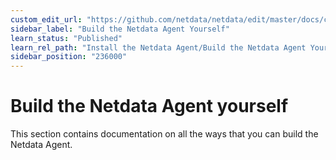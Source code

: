```yaml
---
custom_edit_url: "https://github.com/netdata/netdata/edit/master/docs/category-overview-pages/build-the-netdata-agent-yourself.md"
sidebar_label: "Build the Netdata Agent Yourself"
learn_status: "Published"
learn_rel_path: "Install the Netdata Agent/Build the Netdata Agent Yourself"
sidebar_position: "236000"
---
```

# Build the Netdata Agent yourself

This section contains documentation on all the ways that you can build the Netdata Agent.
